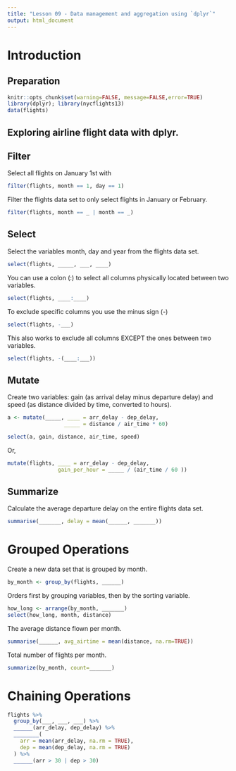 ```yaml
---
title: "Lesson 09 - Data management and aggregation using `dplyr`"
output: html_document
---
```



# Introduction 

## Preparation

```r
knitr::opts_chunk$set(warning=FALSE, message=FALSE,error=TRUE) 
library(dplyr); library(nycflights13)
data(flights)
```

## Exploring airline flight data with dplyr. 

## Filter

Select all flights on January 1st with 
```r
filter(flights, month == 1, day == 1)
```

Filter the flights data set to only select flights in January or February.
```r
filter(flights, month == _ | month == _)
```

## Select
Select the variables month, day and year from the flights data set. 

```r
select(flights, _____, ___, ____)
```

You can use a colon (:) to select all columns physically located between two variables. 
```r
select(flights, ____:____)
```

To exclude specific columns you use the minus sign (-)
```r
select(flights, -___)
```

This also works to exclude all columns EXCEPT the ones between two variables. 
```r
select(flights, -(____:___))
```


## Mutate

Create two variables: gain (as arrival delay minus departure delay) and speed (as distance divided by time, converted to hours). 
```r
a <- mutate(_____, ____ = arr_delay - dep_delay, 
                  _____ = distance / air_time * 60)

select(a, gain, distance, air_time, speed)
```

Or, 
```r
mutate(flights, ____ = arr_delay - dep_delay, 
                gain_per_hour = _____ / (air_time / 60 ))
```  


## Summarize
Calculate the average departure delay on the entire flights data set. 
```r
summarise(_______, delay = mean(______, _______))
```



# Grouped Operations
Create a new data set that is grouped by month. 

```r
by_month <- group_by(flights, ______)
```

Orders first by grouping variables, then by the sorting variable. 
```r
how_long <- arrange(by_month, _______)
select(how_long, month, distance)
```


The average distance flown per month. 
```r
summarise(______, avg_airtime = mean(distance, na.rm=TRUE))
```

Total number of flights per month. 
```r
summarize(by_month, count=_______)
``` 

# Chaining Operations

```r
flights %>%
  group_by(___, ___, ___) %>%
  ______(arr_delay, dep_delay) %>%
  ________(
    arr = mean(arr_delay, na.rm = TRUE),
    dep = mean(dep_delay, na.rm = TRUE)
  ) %>%
  ______(arr > 30 | dep > 30)
```
